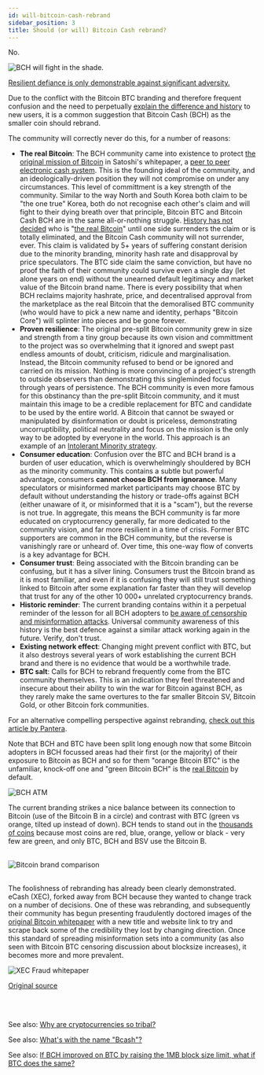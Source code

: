 ```yaml
---
id: will-bitcoin-cash-rebrand
sidebar_position: 3
title: Should (or will) Bitcoin Cash rebrand?
---
```




No.

<img src={shadeMeme} alt="BCH will fight in the shade." />

<br />

[Resilient defiance is only demonstrable against significant adversity.](https://www.youtube.com/watch?v=qdDdHMwhU2s)

Due to the conflict with the Bitcoin BTC branding and therefore frequent confusion and the need to perpetually [explain the difference and history](/start#episode-8-of-10-bitcoin-cash) to new users, it is a common suggestion that Bitcoin Cash (BCH) as the smaller coin should rebrand.

The community will correctly never do this, for a number of reasons:

- **The real Bitcoin**: The BCH community came into existence to protect [the original mission of Bitcoin](/faqs/BCH-vs-BTC/is-bch-the-real-bitcoin) in Satoshi's whitepaper, a [peer to peer electronic cash system](/bitcoin.pdf). This is the founding ideal of the community, and an ideologically-driven position they will not compromise on under any circumstances. This level of committment is a key strength of the community. Similar to the way North and South Korea both claim to be "the one true" Korea, both do not recognise each other's claim and will fight to their dying breath over that principle, Bitcoin BTC and Bitcoin Cash BCH are in the same all-or-nothing struggle. [History has not decided](/faqs/BCH-vs-BTC/hasnt-btc-already-won) who is "[the real Bitcoin](/faqs/BCH-vs-BTC/is-bch-the-real-bitcoin)" until one side surrenders the claim or is totally eliminated, and the Bitcoin Cash community will not surrender, ever. This claim is validated by 5+ years of suffering constant derision due to the minority branding, minority hash rate and disapproval by price speculators. The BTC side claim the same conviction, but have no proof the faith of their community could survive even a single day (let alone years on end) without the unearned default legitimacy and market value of the Bitcoin brand name. There is every possibility that when BCH reclaims majority hashrate, price, and decentralised approval from the marketplace as the real Bitcoin that the demoralised BTC community (who would have to pick a new name and identity, perhaps "Bitcoin Core") will splinter into pieces and be gone forever.
- **Proven resilience**: The original pre-split Bitcoin community grew in size and strength from a tiny group because its own vision and committment to the project was so overwhelming that it ignored and swept past endless amounts of doubt, criticism, ridicule and marginalisation. Instead, the Bitcoin community refused to bend or be ignored and carried on its mission. Nothing is more convincing of a project's strength to outside observers than demonstrating this singleminded focus through years of persistence. The BCH community is even more famous for this obstinancy than the pre-split Bitcoin community, and it must maintain this image to be a credible replacement for BTC and candidate to be used by the entire world. A Bitcoin that cannot be swayed or manipulated by disinformation or doubt is priceless, demonstrating uncorruptibility, political neutrality and focus on the mission is the only way to be adopted by everyone in the world. This approach is an example of an [Intolerant Minority strategy](https://medium.com/incerto/the-most-intolerant-wins-the-dictatorship-of-the-small-minority-3f1f83ce4e15).
- **Consumer education**: Confusion over the BTC and BCH brand is a burden of user education, which is overwhelmingly shouldered by BCH as the minority community. This contains a subtle but powerful advantage, consumers **cannot choose BCH from ignorance**. Many speculators or misinformed market participants may choose BTC by default without understanding the history or trade-offs against BCH (either unaware of it, or misinformed that it is a "scam"), but the reverse is not true. In aggregate, this means the BCH community is far more educated on cryptocurrency generally, far more dedicated to the community vision, and far more resilient in a time of crisis. Former BTC supporters are common in the BCH community, but the reverse is vanishingly rare or unheard of. Over time, this one-way flow of converts is a key advantage for BCH.
- **Consumer trust**: Being associated with the Bitcoin branding can be confusing, but it has a silver lining. Consumers trust the Bitcoin brand as it is most familiar, and even if it is confusing they will still trust something linked to Bitcoin after some explanation far faster than they will develop that trust for any of the other 10 000+ unrelated cryptocurrency brands.
- **Historic reminder**: The current branding contains within it a perpetual reminder of the lesson for all BCH adopters to [be aware of censorship and misinformation attacks](/start#episode-8-of-10-bitcoin-cash). Universal community awareness of this history is the best defence against a similar attack working again in the future. Verify, don't trust.
- **Existing network effect**: Changing might prevent conflict with BTC, but it also destroys several years of work establishing the current BCH brand and there is no evidence that would be a worthwhile trade.
- **BTC salt**: Calls for BCH to rebrand frequently come from the BTC community themselves. This is an indication they feel threatened and insecure about their ability to win the war for Bitcoin against BCH, as they rarely make the same overtures to the far smaller Bitcoin SV, Bitcoin Gold, or other Bitcoin fork communities.

For an alternative compelling perspective against rebranding, [check out this article by Pantera](https://read.cash/@Pantera/time-tested-bitcoin-cash-a-powerful-brand-4955afee).

Note that BCH and BTC have been split long enough now that some Bitcoin adopters in BCH focussed areas had their first (or the majority) of their exposure to Bitcoin as BCH and so for them "orange Bitcoin BTC" is the unfamiliar, knock-off one and "green Bitcoin BCH" is the [real Bitcoin](/faqs/BCH-vs-BTC/is-bch-the-real-bitcoin) by default.

<img src={atm} alt="BCH ATM" />

The current branding strikes a nice balance between its connection to Bitcoin (use of the Bitcoin B in a circle) and contrast with BTC (green vs orange, tilted up instead of down). BCH tends to stand out in the [thousands of coins](https://www.coinmarketcap.com) because most coins are red, blue, orange, yellow or black - very few are green, and only BTC, BCH and BSV use the Bitcoin B.

<br />

<img src={bitcoinComparison} alt="Bitcoin brand comparison" />

<br />
<br />

The foolishness of rebranding has already been clearly demonstrated. eCash (XEC), forked away from BCH because they wanted to change track on a number of decisions. One of these was rebranding, and subsequently their community has begun presenting fraudulently doctored images of the [original Bitcoin whitepaper](/bitcoin.pdf) with a new title and website link to try and scrape back some of the credibility they lost by changing direction. Once this standard of spreading misinformation sets into a community (as also seen with Bitcoin BTC censoring discussion about blocksize increases), it becomes more and more prevalent.

<img src={xecFraud} alt="XEC Fraud whitepaper" />

[Original source](https://twitter.com/TheBCHPodcast/status/1510178070874968069)

<br />
<br />

See also: [Why are cryptocurrencies so tribal?](/faqs/Cryptocurrency/why-are-cryptocurrencies-tribal)

See also: [What's with the name "Bcash"?](/faqs/Other/whats-with-the-name-bcash)

See also: [If BCH improved on BTC by raising the 1MB block size limit, what if BTC does the same?](/faqs/BCH-vs-BTC/what-if-btc-raises-block-size)
